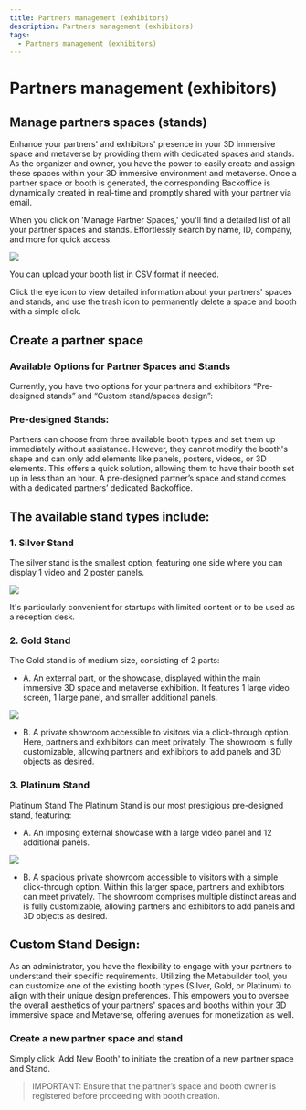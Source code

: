 ```yaml
---
title: Partners management (exhibitors)
description: Partners management (exhibitors)
tags:
  - Partners management (exhibitors)
---
```


# Partners management (exhibitors)

## Manage partners spaces (stands) 

Enhance your partners' and exhibitors' presence in your 3D immersive space and metaverse by providing them with dedicated spaces and stands. As the organizer and owner, you have the power to easily create and assign these spaces within your 3D immersive environment and metaverse. Once a partner space or booth is generated, the corresponding Backoffice is dynamically created in real-time and promptly shared with your partner via email.

When you click on 'Manage Partner Spaces,' you'll find a detailed list of all your partner spaces and stands. Effortlessly search by name, ID, company, and more for quick access. 

![](/img/documentationmanagepartner.jpg)

You can upload your booth list in CSV format if needed. 

Click the eye icon to view detailed information about your partners' spaces and stands, and use the trash icon to permanently delete a space and booth with a simple click.

## Create a partner space

### Available Options for Partner Spaces and Stands

Currently, you have two options for your partners and exhibitors “Pre-designed stands” and “Custom stand/spaces design”:

### Pre-designed Stands: 

Partners can choose from three available booth types and set them up immediately without assistance. However, they cannot modify the booth's shape and can only add elements like panels, posters, videos, or 3D elements. This offers a quick solution, allowing them to have their booth set up in less than an hour. A pre-designed partner’s space and stand comes with a dedicated partners’ dedicated Backoffice.

## The available stand types include:

### 1. Silver Stand 

The silver stand is the smallest option, featuring one side where you can display 1 video and 2 poster panels.

![](/img/Marvaimages/Image1.png)

It's particularly convenient for startups with limited content or to be used as a reception desk.

### 2.	Gold Stand 

The Gold stand is of medium size, consisting of 2 parts:

* A.	An external part, or the showcase, displayed within the main immersive 3D space and metaverse exhibition. It features 1 large video screen, 1 large panel, and smaller additional panels.

 ![](/img/Image2.png)

* B.	A private showroom accessible to visitors via a click-through option. Here, partners and exhibitors can meet privately. The showroom is fully customizable, allowing partners and exhibitors to add panels and 3D objects as desired.

### 3.	Platinum Stand

Platinum Stand The Platinum Stand is our most prestigious pre-designed stand, featuring:

* A.	An imposing external showcase with a large video panel and 12 additional panels.

![](/img/Marvaimages/Image3.png)

*  B.	A spacious private showroom accessible to visitors with a simple click-through option. Within this larger space, partners and exhibitors can meet privately. The showroom comprises multiple distinct areas and is fully customizable, allowing partners and exhibitors to add panels and 3D objects as desired.

## Custom Stand Design: 

As an administrator, you have the flexibility to engage with your partners to understand their specific requirements. Utilizing the Metabuilder tool, you can customize one of the existing booth types (Silver, Gold, or Platinum) to align with their unique design preferences. This empowers you to oversee the overall aesthetics of your partners' spaces and booths within your 3D immersive space and Metaverse, offering avenues for monetization as well.

### Create a new partner space and stand

Simply click 'Add New Booth' to initiate the creation of a new partner space and Stand.

> IMPORTANT: Ensure that the partner’s space and booth owner is registered before proceeding with booth creation.
